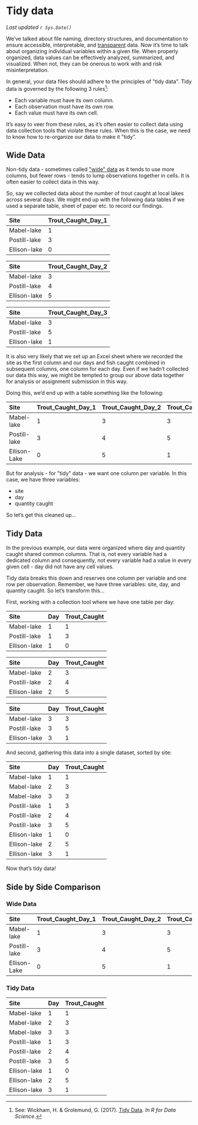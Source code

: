 # Tidy data

*Last updated `r Sys.Date()`*

We've talked about file naming, directory structures, and documentation to ensure accessible, interpretable, and <a href="https://ubco-biology.github.io/Procedures-and-Guidelines/glossary#Research-transparency">transparent</a> data. Now it's time to talk about organizing individual variables within a given file. When properly organized, data values can be effectively analyzed, summarized, and visualized. When not, they can be onerous to work with and risk misinterpretation.

In general, your data files should adhere to the principles of \"tidy data\". Tidy data is governed by the following 3 rules^[See: Wickham, H. & Grolemund, G. (2017). [Tidy Data](https://r4ds.had.co.nz/tidy-data.html). *In R for Data Science*.]:

* Each variable must have its own column.
* Each observation must have its own row.
* Each value must have its own cell.

It's easy to veer from these rules, as it's often easier to collect data using data collection tools that violate these rules. When this is the case, we need to know how to re-organize our data to make it \"tidy\".

## Wide Data

Non-tidy data - sometimes called <a href="https://ubco-biology.github.io/Procedures-and-Guidelines/glossary#Wide-format-data">\"wide\" data</a> as it tends to use more columns, but fewer rows - tends to lump observations together in cells. It is often easier to collect data in this way.

So, say we collected data about the number of trout caught at local lakes across several days. We might end up with the following data tables if we used a separate table, sheet of paper etc. to record our findings.

| Site         | Trout_Caught_Day_1 |
| :------------ | :------------------ |
| Mabel-lake   | 1                  |
| Postill-lake | 3                  |
| Ellison-lake | 0                  |

| Site         | Trout_Caught_Day_2 |
| :------------ | :------------------ |
| Mabel-lake   | 3                  |
| Postill-lake | 4                  |
| Ellison-lake | 5                  |

| Site         | Trout_Caught_Day_3 |
| :------------ | :------------------ |
| Mabel-lake   | 3                  |
| Postill-lake | 5                  |
| Ellison-lake | 1                  |

It is also very likely that we set up an Excel sheet where we recorded the site as the first column and our days and fish caught combined in subsequent columns, one column for each day. Even if we hadn't collected our data this way, we might be tempted to group our above data together for analysis or assignment submission in this way.

Doing this, we'd end up with a table something like the following:

| Site         | Trout_Caught_Day_1 | Trout_Caught_Day_2 | Trout_Caught_Day_3 |
| :------------ | :------------------- | :-------------------- | :-------------------- |
| Mabel-lake   | 1                   | 3                  | 3 |
| Postill-lake | 3                   | 4               | 5 |
| Ellison-Lake | 0                   | 5                    | 1 |

But for analysis - for \"tidy\" data - we want one column per variable. In this case, we have three variables:

* site
* day
* quantity caught

So let's get this cleaned up...

## Tidy Data

In the previous example, our data were organized where day and quantity caught shared common columns. That is, not every variable had a dedicated column and consequently, not every variable had a value in every given cell - day did not have any cell values.

Tidy data breaks this down and reserves one column per variable and one row per observation. Remember, we have three variables: site, day, and quantity caught. So let's transform this...

First, working with a collection tool where we have one table per day:

| Site         | Day  | Trout_Caught |
| :------------ | :---- | :------------ |
| Mabel-lake   | 1    | 1            |
| Postill-lake | 1    | 3            |
| Ellison-lake | 1    | 0            |

| Site         | Day  | Trout_Caught |
| :------------ | :---- | :------------ |
| Mabel-lake   | 2    | 3            |
| Postill-lake | 2    | 4            |
| Ellison-lake | 2    | 5            |

| Site         | Day  | Trout_Caught |
| :------------ | :---- | :------------ |
| Mabel-lake   | 3    | 3            |
| Postill-lake | 3    | 5            |
| Ellison-lake | 3    | 1            |

And second, gathering this data into a single dataset, sorted by site:

| Site         | Day  | Trout_Caught |
| :------------ | :---- | :------------ |
| Mabel-lake   | 1    | 1            |
| Mabel-lake   | 2    | 3            |
| Mabel-lake   | 3    | 3            |
| Postill-lake | 1    | 3            |
| Postill-lake | 2    | 4            |
| Postill-lake | 3    | 5            |
| Ellison-lake | 1    | 0            |
| Ellison-lake | 2    | 5            |
| Ellison-lake | 3    | 1            |

Now that's tidy data!

## Side by Side Comparison

### Wide Data {-}

| Site         | Trout_Caught_Day_1 | Trout_Caught_Day_2 | Trout_Caught_Day_3 |
| :------------ | :------------------ | :------------------ | :------------------ |
| Mabel-lake   | 1                  | 3                  | 3                  |
| Postill-lake | 3                  | 4                  | 5                  |
| Ellison-Lake | 0                  | 5                  | 1                  |

### Tidy Data {-}

| Site         | Day  | Trout_Caught |
| :------------ | :---- | :------------ |
| Mabel-lake   | 1    | 1            |
| Mabel-lake   | 2    | 3            |
| Mabel-lake   | 3    | 3            |
| Postill-lake | 1    | 3            |
| Postill-lake | 2    | 4            |
| Postill-lake | 3    | 5            |
| Ellison-lake | 1    | 0            |
| Ellison-lake | 2    | 5            |
| Ellison-lake | 3    | 1            |

